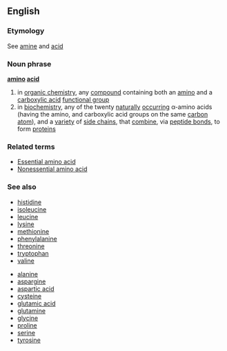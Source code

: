 ==English==
===Etymology===
See [[amine]] and [[acid]]
===Noun phrase===
'''[[amino]] [[acid]]'''
{{wikipedia}}
# in [[organic chemistry]], any [[compound]] containing both an [[amine|amino]] and a [[carboxylic acid]] [[functional group]]
# in [[biochemistry]], any of the twenty [[naturally]] [[occur]]ring &alpha;-amino acids (having the amino, and carboxylic acid groups on the same [[carbon]] [[atom]]), and a [[variety]] of [[side chain]]s, that [[combine]], via [[peptide bond]]s, to form [[protein]]s

===Related terms===
*[[Essential amino acid]]
*[[Nonessential amino acid]]
===See also===
*[[histidine]]
*[[isoleucine]]
*[[leucine]]
*[[lysine]]
*[[methionine]]
*[[phenylalanine]]
*[[threonine]]
*[[tryptophan]]
*[[valine]]

*[[alanine]]
*[[aspargine]]
*[[aspartic acid]]
*[[cysteine]]
*[[glutamic acid]]
*[[glutamine]]
*[[glycine]]
*[[proline]]
*[[serine]]
*[[tyrosine]]